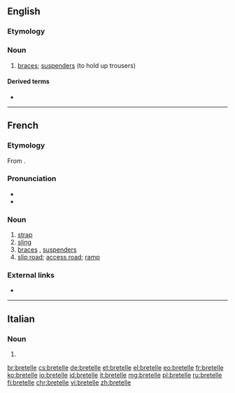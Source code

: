 ==English==

===Etymology===
{{etyl|fr|en}}

===Noun===
{{en-noun}}

# {{lb|en|dated|mostly|plural}} [[braces]]; [[suspenders]] (to hold up trousers)

====Derived terms====
* {{l|en|bretelled}}

----

==French==

===Etymology===
From {{etyl|goh|fr}} {{m|goh|brittil}}.

===Pronunciation===
* {{IPA|/bʁətɛl/|lang=fr}}
* {{audio|Fr-bretelle.ogg|Audio|lang=fr}}

===Noun===
{{fr-noun|f}}

# [[strap]]
# [[sling]]
# [[braces]] {{gloss|UK}}, [[suspenders]] {{gloss|US}}
# [[slip road]]; [[access road]]; [[ramp]]

===External links===
* {{R:TLFi}}

----

==Italian==

===Noun===
{{head|it|noun plural form|g=f}}

# {{plural of|bretella|lang=it}}

[[br:bretelle]]
[[cs:bretelle]]
[[de:bretelle]]
[[et:bretelle]]
[[el:bretelle]]
[[eo:bretelle]]
[[fr:bretelle]]
[[ko:bretelle]]
[[io:bretelle]]
[[id:bretelle]]
[[it:bretelle]]
[[mg:bretelle]]
[[pl:bretelle]]
[[ru:bretelle]]
[[fi:bretelle]]
[[chr:bretelle]]
[[vi:bretelle]]
[[zh:bretelle]]